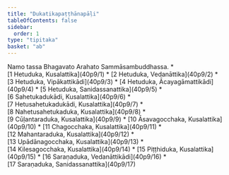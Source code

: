 ```yaml
---
title: "Dukatikapaṭṭhānapāḷi"
tableOfContents: false
sidebar:
  order: 1
type: "tipitaka"
basket: "ab"
---
```


<Paragraph number="1" type="center">
Namo tassa Bhagavato Arahato Sammāsambuddhassa.

</Paragraph>

<TableOfContents>
* [1 Hetuduka, Kusalattika](40p9/1)
* [2 Hetuduka, Vedanāttika](40p9/2)
* [3 Hetuduka, Vipākattikādi](40p9/3)
* [4 Hetuduka, Ācayagāmattikādi](40p9/4)
* [5 Hetuduka, Sanidassanattika](40p9/5)
* [6 Sahetukadukādi, Kusalattika](40p9/6)
* [7 Hetusahetukadukādi, Kusalattika](40p9/7)
* [8 Nahetusahetukaduka, Kusalattika](40p9/8)
* [9 Cūḷantaraduka, Kusalattika](40p9/9)
* [10 Āsavagocchaka, Kusalattika](40p9/10)
* [11 Chagocchaka, Kusalattika](40p9/11)
* [12 Mahantaraduka, Kusalattika](40p9/12)
* [13 Upādānagocchaka, Kusalattika](40p9/13)
* [14 Kilesagocchaka, Kusalattika](40p9/14)
* [15 Piṭṭhiduka, Kusalattika](40p9/15)
* [16 Saraṇaduka, Vedanāttikādi](40p9/16)
* [17 Saraṇaduka, Sanidassanattika](40p9/17)
</TableOfContents>
